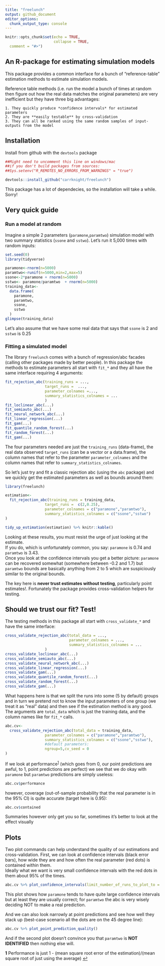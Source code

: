 ```yaml
---
title: "freelunch"
output: github_document
editor_options: 
  chunk_output_type: console
---
```


```r
knitr::opts_chunk$set(echo = TRUE,
                      collapse = TRUE,
  comment = "#>")
```

## An R-package for estimating simulation models

This package provides a common interface for a bunch of "reference-table" estimation methods to estimate simulation models.

Reference table methods (i.e. run the model a bunch of times at random then figure out how the real data matches the original parameters) are very inefficient but they have three big advantages:

    1. They quickly produce *confidence intervals* for estimated parameters
    2. They are **easily testable** by cross-validation
    3. They can all be ranked using the same random samples of input-outputs from the model

## Installation

Install from github with the `devtools` package

```r

##Might need to uncomment this line on windows/mac
##if you don't build packages from sources:
##Sys.setenv("R_REMOTES_NO_ERRORS_FROM_WARNINGS" = "true")

devtools::install_github("carrknight/freelunch")
```
    
This package has a lot of dependecies, so the installation will take a while. Sorry!    

## Very quick guide

### Run a model at random

Imagine a simple 2 parameters (`paramone`,`paramtwo`) simulation model with two summary statistics (`ssone` and `sstwo`). Let's run it 5,000 times with random inputs:

```r
set.seed(0)
library(tidyverse)

paramone<-rnorm(n=5000)
paramtwo<-runif(n=5000,min=2,max=5)
ssone<-2*paramone + rnorm(n=5000)
sstwo<- paramone/paramtwo  + rnorm(n=5000)
training_data<-
  data.frame(
    paramone,
    paramtwo,
    ssone,
    sstwo
  )
glimpse(training_data)
```

Let's also assume that we have some real data that says that `ssone` is 2 and `sstwo` is 0.25

### Fitting a simulated model

The library `freelunch` comes with a bunch of regression/abc facades (calling other packages made by better people). 
In this package the methods to estimate parameters all start with `fit_*` and they all have the same interface requiring 4 arguments:

```r
fit_rejection_abc(training_runs = ...,
                  target_runs =  ...,
                  parameter_colnames =...,
                  summary_statistics_colnames = ...
                  )
fit_loclinear_abc(...)
fit_semiauto_abc(...)
fit_neural_network_abc(...)
fit_linear_regression(...)
fit_gam(...)
fit_quantile_random_forest(...)
fit_random_forest(...)
fit_gam(...)
```

The four parameters needed are just the `training_runs` (data-frame), the real data observed `target_runs` (can be a vector or a data.frame), the column names that refer to the parameter `parameter_colnames` and the column names that refer to `summary_statistics_colnames`.

So let's just try and fit a classic rejection abc (using the `abc` package) and we quickly get the estimated parameters as well as bounds around them:
```r
library(freelunch)

estimation<-
  fit_rejection_abc(training_runs = training_data,
                  target_runs =  c(2,0.25),
                  parameter_colnames = c("paramone","paramtwo"),
                  summary_statistics_colnames = c("ssone","sstwo")
)

tidy_up_estimation(estimation) %>% knitr::kable()
```

Looking at these results, you must resist the urge of just looking at the estimate.  
If you do, which is unfortunately common, you say: `paramone` is 0.74 and `paramtwo` is 3.43.  
Once you look at the confidence intervals you get a better picture: `paramone` can be recovered somewhat (somewhere between -0.2 and 1.7) but `paramtwo` bounds are basically anything from 2 to 5 which are suspiciously similar to the original bounds.  

The key here is **never trust estimates without testing**, particularly point estimates!. Fortunately the package provides cross-validation helpers for testing.

## Should we trust our fit? Test!

The testing methods in this package all start with `cross_validate_*` and have the same interface:

```r
cross_validate_rejection_abc(total_data = ...,
                             parameter_colnames = ...,
                             summary_statistics_colnames = ...
                  )
cross_validate_loclinear_abc(...)
cross_validate_semiauto_abc(...)
cross_validate_neural_network_abc(...)
cross_validate_linear_regression(...)
cross_validate_gam(...)
cross_validate_quantile_random_forest(...)
cross_validate_random_forest(...)
cross_validate_gam(...)
```

What happens here is that we split the runs into some (5 by default) groups and in turn we pretend not to know the input parameters of one group (we treat it as "real" data) and then see if the estimation method is any good.  
The arguments are `total_data` which is just the training data, and the column names like for `fit_*` calls.

```r

abc.cv<-
  cross_validate_rejection_abc(total_data = training_data,
                  parameter_colnames = c("paramone","paramtwo"),
                  summary_statistics_colnames = c("ssone","sstwo"),
                  #default parameters:
                  ngroup=5,cv_seed = 0
)
```

If we look at performance<sup id="a1">[1](#f1)</sup>  (which goes from 0, our point predictions are awful, to 1, point predictions are perfect) we see that we do okay with `paramone` but `paramtwo` predictions are simply useless:
```r
abc.cv$performance 
```
however, coverage (out-of-sample probability that the real parameter is in the 95% CI) is quite accurate (target here is 0.95):
```r
abc.cv$contained 
```

Summaries however only get you so far, sometimes it's better to look at the effect visually

## Plots

Two plot commands can help understand the quality of our estimations and cross-validation. First, we can look at confidence intervals (black error bars), how wide they are and how often the real parameter (red dots) is contained within them.  
Ideally what we want is very small confidence intervals with the red dots in them about 95% of the times.

```r
abc.cv %>% plot_confidence_intervals(limit_number_of_runs_to_plot_to = 120)
```


This plot shows how `paramone` tends to have quite large confidence intervals but at least they are usually correct; for `paramtwo` the abc is very wisely deciding NOT to make a real prediction.

And we can also look narrowly at point predictions and see how well they stack up (best-case scenario all the dots are on the 45 degree line):

```r
abc.cv %>% plot_point_prediction_quality()
```

And if the second plot doesn't convince you that `paramtwo` is **NOT IDENTIFIED** then nothing else will.









<b id="f1">1</b> Performance is just 1 - (mean square root error of the estimation)/(mean square root of just using the average) [↩](#a1)
